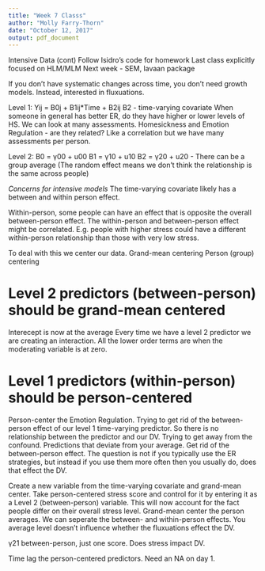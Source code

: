 ```yaml
---
title: "Week 7 Classs"
author: "Molly Farry-Thorn"
date: "October 12, 2017"
output: pdf_document
---
```


Intensive Data (cont)
Follow Isidro's code for homework
Last class explicitly focused on HLM/MLM
Next week - SEM, lavaan package

If you don't have systematic changes across time, you don't need growth models. Instead, interested in fluxuations.

Level 1:
Yij = B0j + B1ij*Time + B2ij
B2 - time-varying covariate 
When someone in general has better ER, do they have higher or lower levels of HS. We can look at many assessments.
Homesickness and Emotion Regulation - are they related? Like a correlation but we have many assessments per person.

Level 2:
B0 = γ00 + u00
B1 = γ10 + u10
B2 = γ20 + u20 - There can be a group average (The random effect means we don't think the relationship is the same across people)

*Concerns for intensive models*
The time-varying covariate likely has a between and within person effect.

Within-person, some people can have an effect that is opposite the overall between-person effect.
The within-person and between-person effect might be correlated. E.g. people with higher stress could have a different within-person relationship than those with very low stress.

To deal with this we center our data.
Grand-mean centering 
Person (group) centering

# Level 2 predictors (between-person) should be grand-mean centered 
Interecept is now at the average
Every time we have a level 2 predictor we are creating an interaction. All the lower order terms are when the moderating variable is at zero.

# Level 1 predictors (within-person) should be person-centered
Person-center the Emotion Regulation. Trying to get rid of the between-person effect of our level 1 time-varying predictor. So there is no relationship between the predictor and our DV. Trying to get away from the confound.
Predictions that deviate from your average. Get rid of the between-person effect. The question is not if you typically use the ER strategies, but instead if you use them more often then you usually do, does that effect the DV.

Create a new variable from the time-varying covariate and grand-mean center. Take person-centered stress score and control for it by entering it as a Level 2 (between-person) variable. This will now account for the fact people differ on their overall stress level. 
Grand-mean center the person averages. We can seperate the between- and within-person effects. You average level doesn't influence whether the fluxuations effect the DV.

γ21 between-person, just one score. Does stress impact DV. 


Time lag the person-centered predictors. Need an NA on day 1.